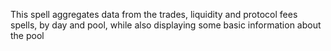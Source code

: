 This spell aggregates data from the trades, liquidity and protocol fees spells, by day and pool, while also displaying some basic information about the pool
